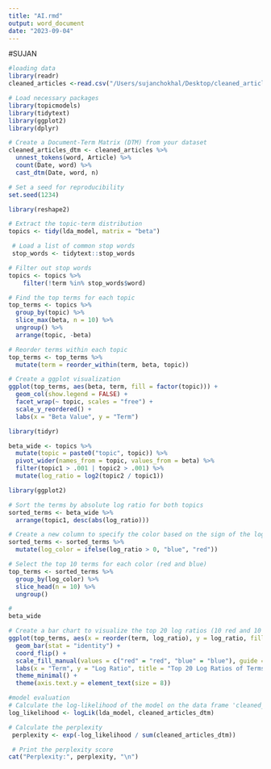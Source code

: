 ```yaml
---
title: "AI.rmd"
output: word_document
date: "2023-09-04"
---
```

#SUJAN






```r
#loading data
library(readr)
cleaned_articles <-read.csv("/Users/sujanchokhal/Desktop/cleaned_articles.csv")
```


```r
# Load necessary packages
library(topicmodels)
library(tidytext)
library(ggplot2)
library(dplyr)

```


```r
# Create a Document-Term Matrix (DTM) from your dataset
cleaned_articles_dtm <- cleaned_articles %>%
  unnest_tokens(word, Article) %>%
  count(Date, word) %>%
  cast_dtm(Date, word, n)
```


```r
# Set a seed for reproducibility
set.seed(1234)
```

```r

library(reshape2)
```


```r
# Extract the topic-term distribution
topics <- tidy(lda_model, matrix = "beta")
```

```r
 # Load a list of common stop words
 stop_words <- tidytext::stop_words

# Filter out stop words
topics <- topics %>%
    filter(!term %in% stop_words$word)

```


```r
# Find the top terms for each topic
top_terms <- topics %>%
  group_by(topic) %>%
  slice_max(beta, n = 10) %>%
  ungroup() %>%
  arrange(topic, -beta)
```





```r
# Reorder terms within each topic
top_terms <- top_terms %>%
  mutate(term = reorder_within(term, beta, topic))
```

```r
# Create a ggplot visualization
ggplot(top_terms, aes(beta, term, fill = factor(topic))) +
  geom_col(show.legend = FALSE) +
  facet_wrap(~ topic, scales = "free") +
  scale_y_reordered() +
  labs(x = "Beta Value", y = "Term")
```
```r
library(tidyr)

beta_wide <- topics %>%
  mutate(topic = paste0("topic", topic)) %>%
  pivot_wider(names_from = topic, values_from = beta) %>% 
  filter(topic1 > .001 | topic2 > .001) %>%
  mutate(log_ratio = log2(topic2 / topic1))

```

```r
library(ggplot2)

# Sort the terms by absolute log ratio for both topics
sorted_terms <- beta_wide %>%
  arrange(topic1, desc(abs(log_ratio)))

# Create a new column to specify the color based on the sign of the log ratio
sorted_terms <- sorted_terms %>%
  mutate(log_color = ifelse(log_ratio > 0, "blue", "red"))

# Select the top 10 terms for each color (red and blue)
top_terms <- sorted_terms %>%
  group_by(log_color) %>%
  slice_head(n = 10) %>%
  ungroup()
```

```r
#
beta_wide
```




```r
# Create a bar chart to visualize the top 20 log ratios (10 red and 10 blue)
ggplot(top_terms, aes(x = reorder(term, log_ratio), y = log_ratio, fill = log_color)) +
  geom_bar(stat = "identity") +
  coord_flip() +
  scale_fill_manual(values = c("red" = "red", "blue" = "blue"), guide = FALSE) +
  labs(x = "Term", y = "Log Ratio", title = "Top 20 Log Ratios of Terms Between Topics 1 and 2 (10 red, 10 blue)") +
  theme_minimal() +
  theme(axis.text.y = element_text(size = 8))

```




```r
#model evaluation 
# Calculate the log-likelihood of the model on the data frame 'cleaned_articles_dtm'
log_likelihood <- logLik(lda_model, cleaned_articles_dtm)

# Calculate the perplexity
 perplexity <- exp(-log_likelihood / sum(cleaned_articles_dtm))

 # Print the perplexity score
cat("Perplexity:", perplexity, "\n")
```



